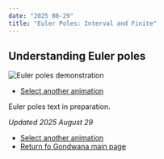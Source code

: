 ```yaml
---
date: "2025 08-29"
title: "Euler Poles: Interval and Finite"
---
```


## Understanding Euler poles

![Euler poles demonstration](./assets/EulerPoles.gif)

* [Select another animation](../animations)

Euler poles text in preparation.

*Updated 2025 August 29*

* [Select another animation](../animations)
* [Return fo Gondwana main page](../../gondwana)
